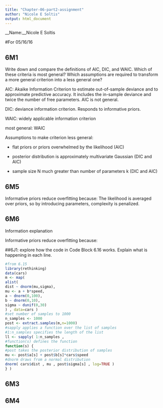 ```yaml
---
title: "Chapter-06-part2-assignment"
author: "Nicole E Soltis"
output: html_document
---
```


__Name:__Nicole E Soltis

#For 05/16/16

## 6M1
Write down and compare the definitions of AIC, DIC, and WAIC. Which of these criteria
is most general? Which assumptions are required to transform a more general criterion into a less general one?

AIC: Akaike Information Criterion to estimate out-of-sample deviance and to approximate predictive accuracy. It includes the in-sample deviance and twice the number of free parameters. AIC is not general.

DIC: deviance information criterion. Responds to informative priors.

WAIC: widely applicable information criterion

most general: WAIC

Assumptions to make criterion less general:

- flat priors or priors overwhelmed by the likelihood (AIC)

- posterior distribution is approximately multivariate Gaussian (DIC and AIC)

- sample size N much greater than number of parameters k (DIC and AIC)

## 6M5

Informative priors reduce overfitting because: The likelihood is averaged over priors, so by introducing parameters, complexity is penalized. 

## 6M6

Information explanation

Informative priors reduce overfitting because:

##6J1: explore how the code in Code Block 6.16 works.  Explain what is happening in each line.

```r
#from 6.15
library(rethinking)
data(cars)
m <- map(
alist(
dist ~ dnorm(mu,sigma),
mu <- a + b*speed,
a ~ dnorm(0,100),
b ~ dnorm(0,10),
sigma ~ dunif(0,30)
) , data=cars )
#set number of samples to 1000
n_samples <- 1000
post <- extract.samples(m,n=1000)
#sapply applies a function over the list of samples
#1:n_samples specifies the length of the list
ll <- sapply( 1:n_samples ,
#function(s) defines the function
function(s) {
#post takes the posterior distribution of samples
mu <- post$a[s] + post$b[s]*cars$speed
#dnorm draws from a normal distribution
dnorm( cars$dist , mu , post$sigma[s] , log=TRUE )
} )
```

## 6M3

## 6M4


